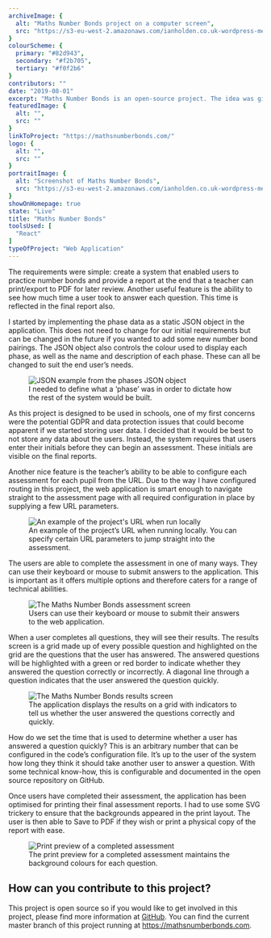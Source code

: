 ```yaml
---
archiveImage: {
  alt: "Maths Number Bonds project on a computer screen",
  src: "https://s3-eu-west-2.amazonaws.com/ianholden.co.uk-wordpress-media/wp-content/uploads/2020/05/01134141/Maths-Number-Bonds.png"
}
colourScheme: {
  primary: "#82d943",
  secondary: "#f2b705",
  tertiary: "#f0f2b6"
}
contributors: ""
date: "2019-08-01"
excerpt: "Maths Number Bonds is an open-source project. The idea was given to me by a primary school teacher and close friend of mine. The functionality was simple but the benefits of this application could greatly improve the efficiency of performing a task like this in schools."
featuredImage: {
  alt: "",
  src: ""
}
linkToProject: "https://mathsnumberbonds.com/"
logo: {
  alt: "",
  src: ""
}
portraitImage: {
  alt: "Screenshot of Maths Number Bonds",
  src: "https://s3-eu-west-2.amazonaws.com/ianholden.co.uk-wordpress-media/wp-content/uploads/2020/05/01161350/Maths-Number-Bonds-1.png"
}
showOnHomepage: true
state: "Live"
title: "Maths Number Bonds"
toolsUsed: [
  "React"
]
typeOfProject: "Web Application"
---
```


The requirements were simple: create a system that enabled users to practice number bonds and provide a report at the end that a teacher can print/export to PDF for later review. Another useful feature is the ability to see how much time a user took to answer each question. This time is reflected in the final report also.

I started by implementing the phase data as a static JSON object in the application. This does not need to change for our initial requirements but can be changed in the future if you wanted to add some new number bond pairings. The JSON object also controls the colour used to display each phase, as well as the name and description of each phase. These can all be changed to suit the end user’s needs.

<figure>
  <img src="https://s3-eu-west-2.amazonaws.com/ianholden.co.uk-wordpress-media/wp-content/uploads/2020/05/05083305/Screenshot-2020-05-05-at-09.32.33-1024x781.png" alt="JSON example from the phases JSON object" />
  <figcaption>I needed to define what a ‘phase’ was in order to dictate how the rest of the system would be built.</figcaption>
</figure>

As this project is designed to be used in schools, one of my first concerns were the potential GDPR and data protection issues that could become apparent if we started storing user data. I decided that it would be best to not store any data about the users. Instead, the system requires that users enter their initials before they can begin an assessment. These initials are visible on the final reports.

Another nice feature is the teacher’s ability to be able to configure each assessment for each pupil from the URL. Due to the way I have configured routing in this project, the web application is smart enough to navigate straight to the assessment page with all required configuration in place by supplying a few URL parameters.

<figure>
  <img src="https://s3-eu-west-2.amazonaws.com/ianholden.co.uk-wordpress-media/wp-content/uploads/2020/05/01142522/Screenshot-2020-05-01-at-15.22.36-1024x107.png" alt="An example of the project's URL when run locally" />
  <figcaption>An example of the project’s URL when running locally. You can specify certain URL parameters to jump straight into the assessment.</figcaption>
</figure>

The users are able to complete the assessment in one of many ways. They can use their keyboard or mouse to submit answers to the application. This is important as it offers multiple options and therefore caters for a range of technical abilities.

<figure>
  <img src="https://s3-eu-west-2.amazonaws.com/ianholden.co.uk-wordpress-media/wp-content/uploads/2020/05/01144123/Screenshot-2020-05-01-at-15.31.20-1024x624.png" alt="The Maths Number Bonds assessment screen" />
  <figcaption>Users can use their keyboard or mouse to submit their answers to the web application.</figcaption>
</figure>

When a user completes all questions, they will see their results. The results screen is a grid made up of every possible question and highlighted on the grid are the questions that the user has answered. The answered questions will be highlighted with a green or red border to indicate whether they answered the question correctly or incorrectly. A diagonal line through a question indicates that the user answered the question quickly.

<figure>
  <img src="https://s3-eu-west-2.amazonaws.com/ianholden.co.uk-wordpress-media/wp-content/uploads/2020/05/01144753/Screenshot-2020-05-01-at-14.39.04-1024x903.png" alt="The Maths Number Bonds results screen" />
  <figcaption>The application displays the results on a grid with indicators to tell us whether the user answered the questions correctly and quickly.</figcaption>
</figure>

How do we set the time that is used to determine whether a user has answered a question quickly? This is an arbitrary number that can be configured in the code’s configuration file. It’s up to the user of the system how long they think it should take another user to answer a question. With some technical know-how, this is configurable and documented in the open source repository on GitHub.

Once users have completed their assessment, the application has been optimised for printing their final assessment reports. I had to use some SVG trickery to ensure that the backgrounds appeared in the print layout. The user is then able to Save to PDF if they wish or print a physical copy of the report with ease.

<figure>
  <img src="https://s3-eu-west-2.amazonaws.com/ianholden.co.uk-wordpress-media/wp-content/uploads/2020/05/01145428/Screenshot-2020-05-01-at-15.54.13-1024x679.png" alt="Print preview of a completed assessment" />
  <figcaption>The print preview for a completed assessment maintains the background colours for each question.</figcaption>
</figure>

## How can you contribute to this project?

This project is open source so if you would like to get involved in this project, please find more information at [GitHub](https://github.com/ianholden123/maths-number-bonds/blob/staging/CONTRIBUTING.md). You can find the current master branch of this project running at https://mathsnumberbonds.com.
